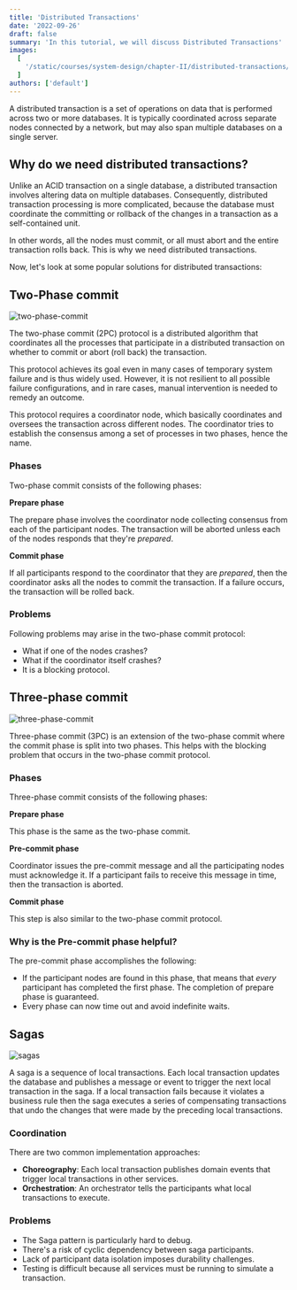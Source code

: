 ```yaml
---
title: 'Distributed Transactions'
date: '2022-09-26'
draft: false
summary: 'In this tutorial, we will discuss Distributed Transactions'
images:
  [
    '/static/courses/system-design/chapter-II/distributed-transactions/banner.png',
  ]
authors: ['default']
---
```


A distributed transaction is a set of operations on data that is performed across two or more databases. It is typically coordinated across separate nodes connected by a network, but may also span multiple databases on a single server.

## Why do we need distributed transactions?

Unlike an ACID transaction on a single database, a distributed transaction involves altering data on multiple databases. Consequently, distributed transaction processing is more complicated, because the database must coordinate the committing or rollback of the changes in a transaction as a self-contained unit.

In other words, all the nodes must commit, or all must abort and the entire transaction rolls back. This is why we need distributed transactions.

Now, let's look at some popular solutions for distributed transactions:

## Two-Phase commit

![two-phase-commit](/static/courses/system-design/chapter-II/distributed-transactions/two-phase-commit.png)

The two-phase commit (2PC) protocol is a distributed algorithm that coordinates all the processes that participate in a distributed transaction on whether to commit or abort (roll back) the transaction.

This protocol achieves its goal even in many cases of temporary system failure and is thus widely used. However, it is not resilient to all possible failure configurations, and in rare cases, manual intervention is needed to remedy an outcome.

This protocol requires a coordinator node, which basically coordinates and oversees the transaction across different nodes. The coordinator tries to establish the consensus among a set of processes in two phases, hence the name.

### Phases

Two-phase commit consists of the following phases:

**Prepare phase**

The prepare phase involves the coordinator node collecting consensus from each of the participant nodes. The transaction will be aborted unless each of the nodes responds that they're _prepared_.

**Commit phase**

If all participants respond to the coordinator that they are _prepared_, then the coordinator asks all the nodes to commit the transaction. If a failure occurs, the transaction will be rolled back.

### Problems

Following problems may arise in the two-phase commit protocol:

- What if one of the nodes crashes?
- What if the coordinator itself crashes?
- It is a blocking protocol.

## Three-phase commit

![three-phase-commit](/static/courses/system-design/chapter-II/distributed-transactions/three-phase-commit.png)

Three-phase commit (3PC) is an extension of the two-phase commit where the commit phase is split into two phases. This helps with the blocking problem that occurs in the two-phase commit protocol.

### Phases

Three-phase commit consists of the following phases:

**Prepare phase**

This phase is the same as the two-phase commit.

**Pre-commit phase**

Coordinator issues the pre-commit message and all the participating nodes must acknowledge it. If a participant fails to receive this message in time, then the transaction is aborted.

**Commit phase**

This step is also similar to the two-phase commit protocol.

### Why is the Pre-commit phase helpful?

The pre-commit phase accomplishes the following:

- If the participant nodes are found in this phase, that means that _every_ participant has completed the first phase. The completion of prepare phase is guaranteed.
- Every phase can now time out and avoid indefinite waits.

## Sagas

![sagas](/static/courses/system-design/chapter-II/distributed-transactions/sagas.png)

A saga is a sequence of local transactions. Each local transaction updates the database and publishes a message or event to trigger the next local transaction in the saga. If a local transaction fails because it violates a business rule then the saga executes a series of compensating transactions that undo the changes that were made by the preceding local transactions.

### Coordination

There are two common implementation approaches:

- **Choreography**: Each local transaction publishes domain events that trigger local transactions in other services.
- **Orchestration**: An orchestrator tells the participants what local transactions to execute.

### Problems

- The Saga pattern is particularly hard to debug.
- There's a risk of cyclic dependency between saga participants.
- Lack of participant data isolation imposes durability challenges.
- Testing is difficult because all services must be running to simulate a transaction.
